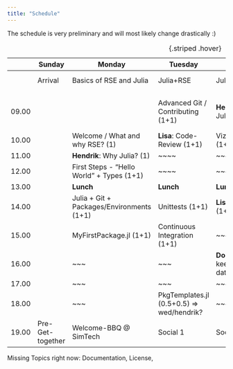```yaml
---
title: "Schedule"
---
```


::: callout-note
The schedule is very preliminary and will most likely change drastically :)
:::

|       | Sunday           | Monday                      | Tuesday                       | Wednesday                   | Thursday                                  | Friday                            |
|-----------|-----------|-----------|-----------|-----------|-----------|-----------|
|       | Arrival          | Basics of RSE and Julia         | Julia+RSE                         | Julia+Viz+Simulation | Stats + Projects                       | Optimization + Project            |
|       |                  |                                 |                                   |                                                 |                                            |                                   |
| 09.00 |                  |                                 | Advanced Git / Contributing (1+1) | **Hendrik**: All the nice Julia Features (1+1)  | Resampling: Bootstrap & Permutation tests (1+1) | **Doug**: Optimized (bootstrap) code |
| 10.00 |                  | Welcome / What and why RSE? (1) | **Lisa**: Code-Review (1+1)       | Vizualization in Julia (1+1)                    | ~~~                                             | Project Work                      |
| 11.00 |                  | **Hendrik**: Why Julia? (1)     | ~~~~                              |  ~~~                                            |                                                 | cont.                             |
| 12.00 |                  | First Steps  - "Hello World" + Types (1+1) | ~~~~                     |  ~~~                                            |                                                 |                                   |
| 13.00 |                  | **Lunch**                       | **Lunch**                         | **Lunch**                                       | **Lunch**                                       | **Lunch**                         |
| 14.00 |                  | Julia + Git + Packages/Environments (1+1) | Unittests (1+1)             | **Lisa**: Simulating Data (1+1)                 | Project Work                                    | Project Work                      |
| 15.00 |                  | MyFirstPackage.jl (1+1)         | Continuous Integration (1+1)      | ~~~                                             |                                                 | cont.                             |
| 16.00 |                  | ~~~                             | ~~~                               | **Doug**: Things to keep in mind for datastorage (1+1) |                                          |                                   |
| 17.00 |                  | ~~~                             | ~~~                               | ~~~                                             |                                                 | Farewell                          |
| 18.00 |                  | ~~~                             | PkgTemplates.jl (0.5+0.5) => wed/hendrik?    | ~~~                                  |                                                 |                                   | 
| 19.00 | Pre-Get-together | Welcome-BBQ \@ SimTech          | Social 1                          | Social 2                                        | Social 3                                        |                                   |



: {.striped .hover}


Missing Topics right now: Documentation, License,
